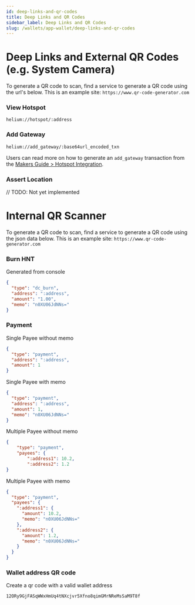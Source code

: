 ```yaml
---
id: deep-links-and-qr-codes
title: Deep Links and QR Codes
sidebar_label: Deep Links and QR Codes
slug: /wallets/app-wallet/deep-links-and-qr-codes
---
```


# Deep Links and External QR Codes (e.g. System Camera)

To generate a QR code to scan, find a service to generate a QR code using the url's below.
This is an example site: `https://www.qr-code-generator.com`

### View Hotspot

`helium://hotspot/:address`

### Add Gateway

`helium://add_gateway/:base64url_encoded_txn`

Users can read more on how to generate an `add_gateway` transaction from the [Makers Guide > Hotspot Integration](https://docs.helium.com/mine-hnt/full-hotspots/become-a-maker/hotspot-integration-testing/#generate-an-add-hotspot-transaction).

### Assert Location

// TODO: Not yet implemented

# Internal QR Scanner

To generate a QR code to scan, find a service to generate a QR code using the json data below.
This is an example site: `https://www.qr-code-generator.com`

### Burn HNT

Generated from console

```json
{
  "type": "dc_burn",
  "address": ":address",
  "amount": "1.00",
  "memo": "n0XU06JdNNs="
}
```

### Payment

Single Payee without memo

```json
{
  "type": "payment",
  "address": ":address",
  "amount": 1
}
```

Single Payee with memo

```json
{
  "type": "payment",
  "address": ":address",
  "amount": 1,
  "memo": "n0XU06JdNNs="
}
```

Multiple Payee without memo

```json
{
	"type": "payment",
	"payees": {
		":address1": 10.2,
		":address2": 1.2
}
```

Multiple Payee with memo

```json
{
  "type": "payment",
  "payees": {
    ":address1": {
      "amount": 10.2,
      "memo": "n0XU06JdNNs="
    },
    ":address2": {
      "amount": 1.2,
      "memo": "n0XU06JdNNs="
    }
  }
}
```

### Wallet address QR code

Create a qr code with a valid wallet address

```
12ORy9GjFASqWWxHmUq4tNXcjvr5Xfno8qimGMrNReMsSaM9T8f
```
